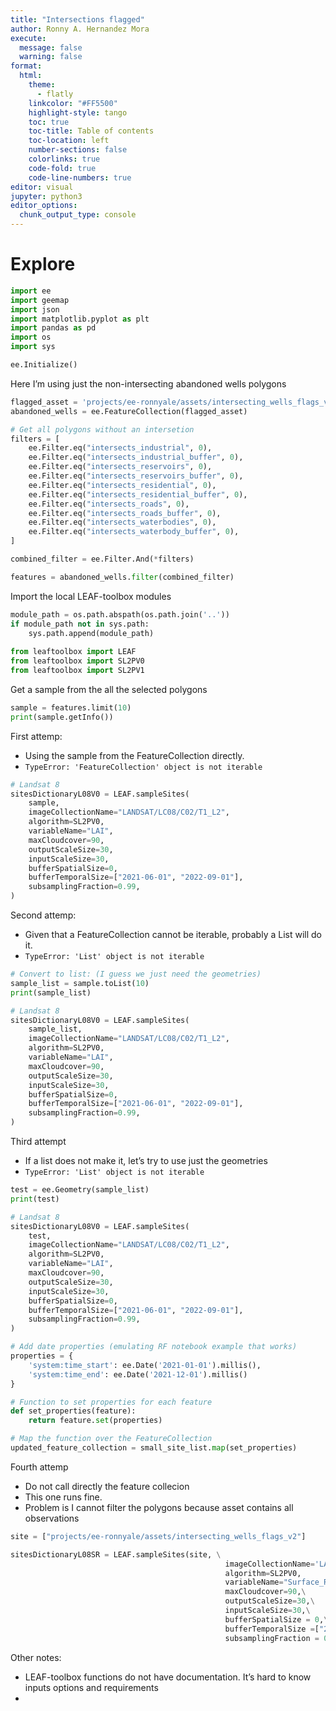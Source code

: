 ```yaml
---
title: "Intersections flagged"
author: Ronny A. Hernandez Mora
execute:
  message: false
  warning: false
format: 
  html:
    theme:
      - flatly
    linkcolor: "#FF5500"
    highlight-style: tango
    toc: true
    toc-title: Table of contents
    toc-location: left
    number-sections: false
    colorlinks: true
    code-fold: true
    code-line-numbers: true
editor: visual
jupyter: python3
editor_options: 
  chunk_output_type: console
---
```


# Explore  

```python
import ee
import geemap
import json
import matplotlib.pyplot as plt
import pandas as pd
import os
import sys

ee.Initialize()
```

Here I'm using just the non-intersecting abandoned wells polygons

```python
flagged_asset = 'projects/ee-ronnyale/assets/intersecting_wells_flags_v2'
abandoned_wells = ee.FeatureCollection(flagged_asset)

# Get all polygons without an intersetion
filters = [
    ee.Filter.eq("intersects_industrial", 0),
    ee.Filter.eq("intersects_industrial_buffer", 0),
    ee.Filter.eq("intersects_reservoirs", 0),
    ee.Filter.eq("intersects_reservoirs_buffer", 0),
    ee.Filter.eq("intersects_residential", 0),
    ee.Filter.eq("intersects_residential_buffer", 0),
    ee.Filter.eq("intersects_roads", 0),
    ee.Filter.eq("intersects_roads_buffer", 0),
    ee.Filter.eq("intersects_waterbodies", 0),
    ee.Filter.eq("intersects_waterbody_buffer", 0),
]

combined_filter = ee.Filter.And(*filters)

features = abandoned_wells.filter(combined_filter)
```

Import the local LEAF-toolbox modules

```python
module_path = os.path.abspath(os.path.join('..'))
if module_path not in sys.path:
    sys.path.append(module_path)
    
from leaftoolbox import LEAF
from leaftoolbox import SL2PV0 
from leaftoolbox import SL2PV1
```

Get a sample from the all the selected polygons

```python
sample = features.limit(10)
print(sample.getInfo())
```

First attemp:

 - Using the sample from the FeatureCollection directly.
 - `TypeError: 'FeatureCollection' object is not iterable`
```python
# Landsat 8
sitesDictionaryL08V0 = LEAF.sampleSites(
    sample,
    imageCollectionName="LANDSAT/LC08/C02/T1_L2",
    algorithm=SL2PV0,
    variableName="LAI",
    maxCloudcover=90,
    outputScaleSize=30,
    inputScaleSize=30,
    bufferSpatialSize=0,
    bufferTemporalSize=["2021-06-01", "2022-09-01"],
    subsamplingFraction=0.99,
) 
```

Second attemp:

 - Given that a FeatureCollection cannot be iterable, probably a List will do it.
 - `TypeError: 'List' object is not iterable`

```python
# Convert to list: (I guess we just need the geometries)
sample_list = sample.toList(10)
print(sample_list)

# Landsat 8
sitesDictionaryL08V0 = LEAF.sampleSites(
    sample_list,
    imageCollectionName="LANDSAT/LC08/C02/T1_L2",
    algorithm=SL2PV0,
    variableName="LAI",
    maxCloudcover=90,
    outputScaleSize=30,
    inputScaleSize=30,
    bufferSpatialSize=0,
    bufferTemporalSize=["2021-06-01", "2022-09-01"],
    subsamplingFraction=0.99,
) 
```

Third attempt

 - If a list does not make it, let's try to use just the geometries
 - `TypeError: 'List' object is not iterable`

```python
test = ee.Geometry(sample_list)
print(test)

# Landsat 8
sitesDictionaryL08V0 = LEAF.sampleSites(
    test,
    imageCollectionName="LANDSAT/LC08/C02/T1_L2",
    algorithm=SL2PV0,
    variableName="LAI",
    maxCloudcover=90,
    outputScaleSize=30,
    inputScaleSize=30,
    bufferSpatialSize=0,
    bufferTemporalSize=["2021-06-01", "2022-09-01"],
    subsamplingFraction=0.99,
) 
```



```python
# Add date properties (emulating RF notebook example that works)
properties = {
    'system:time_start': ee.Date('2021-01-01').millis(),
    'system:time_end': ee.Date('2021-12-01').millis()
}

# Function to set properties for each feature
def set_properties(feature):
    return feature.set(properties)

# Map the function over the FeatureCollection
updated_feature_collection = small_site_list.map(set_properties)
```

Fourth attemp

 - Do not call directly the feature collecion
 - This one runs fine. 
 - Problem is I cannot filter the polygons because asset contains all observations

```python
site = ["projects/ee-ronnyale/assets/intersecting_wells_flags_v2"]

sitesDictionaryL08SR = LEAF.sampleSites(site, \
                                                imageCollectionName='LANDSAT/LC08/C02/T1_L2',\
                                                algorithm=SL2PV0, 
                                                variableName="Surface_Reflectance",\
                                                maxCloudcover=90,\
                                                outputScaleSize=30,\
                                                inputScaleSize=30,\
                                                bufferSpatialSize = 0,\
                                                bufferTemporalSize =["2021-04-01","2022-10-01"],  \
                                                subsamplingFraction = 0.99) 
```

Other notes:

 - LEAF-toolbox functions do not have documentation. It's hard to know inputs options and requirements
 - 